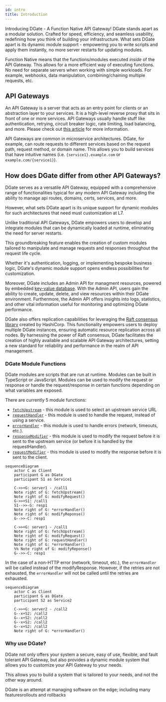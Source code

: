 ```yaml
---
id: intro
title: Introduction
---
```


Introducing DGate - A Function Native API Gateway! DGate stands apart as a modular solution. Crafted for speed, efficiency, and seamless usability, redefining how you think of building your infrastructure. What sets DGate apart is its dynamic module support - empowering you to write scripts and apply them instantly, no more server restarts for updating modules.

Function Native means that the functions/modules executed *inside* of the API Gateway. This allows for a more efficient way of executing functions. No need for separate servers when working with simple workloads. For example, webhooks, data manipulation, combining/chaining multiple requests, etc.

## API Gateways

An API Gateway is a server that acts as an entry point for clients or an abstraction layer to your services. It is a high-level reverse proxy that sits in front of one or more services. API Gateways usually handle stuff like authentication, retrying, circuit breaker logic, rate limiting, load balancing, and more. Please check out [this article](https://microservices.io/patterns/apigateway.html) for more information.

API Gateways are common in microservice architectures. DGate, for example, can route requests to different services based on the request path, request method, or domain name. This allows you to build services that have intuitive names (i.e. `{service1}.example.com` or `example.com/{service1}`).

## How does DGate differ from other API Gateways?

DGate serves as a versatile API Gateway, equipped with a comprehensive range of functionalities typical for any modern API Gateway including the ability to manage api routes, domains, certs, services, and more.

However, what sets DGate apart is its unique support for dynamic modules for such architectures that need must customization at L7.

Unlike traditional API Gateways, DGate empowers users to develop and integrate modules that can be dynamically loaded at runtime, eliminating the need for server restarts.

This groundbreaking feature enables the creation of custom modules tailored to manipulate and manage requests and responses throughout the request life cycle.

Whether it's authentication, logging, or implementing bespoke business logic, DGate's dynamic module support opens endless possibilities for customization.

Moreover, DGate includes an Admin API for managment resources, powered by embedded [key-value database](https://github.com/dgraph-io/badger). With the Admin API, users gain the ability to create, update, delete, and view resources within their DGate environment. Furthermore, the Admin API offers insights into logs, statistics, and other vital information useful for monitoring and optimizing DGate performance.

DGate also offers replication capabilities for leveraging the [Raft consensus library](https://github.com/hashicorp/raft) created by HashiCorp. This functionality empowers users to deploy multiple DGate instances, ensuring automatic resource replication across all nodes. By harnessing the power of Raft consensus, DGate facilitates the creation of highly available and scalable API Gateway architectures, setting a new standard for reliability and performance in the realm of API management.

### DGate Module Functions

DGate modules are scripts that are run at runtime. Modules can be built in TypeScript or JavaScript. Modules can be used to modify the request or response or handle the request/response in certain functions depending on what variables are exposed.

There are currently 5 module functions:
- [`fetchUpstream`](/docs/resources/modules#fetchUpstream) - this module is used to select an upstream service URL
- [`requestHandler`](/docs/resources/modules#requestHandler) - this module is used to handle the request, instead of using a service.
- [`errorHandler`](/docs/resources/modules#errorHandler) - this module is used to handle errors (network, timeouts, etc.).
- [`responseModifier`](/docs/resources/modules#responseModifier) - this module is used to modify the request before it is sent to the upstream service (or before it is handled by the requestHandler).
- [`requestModifier`](/docs/resources/modules#requestModifier) - this module is used to modify the response before it is sent to the client.

```mermaid
sequenceDiagram
    actor C as Client
    participant G as DGate
    participant S1 as Service1

    C->>+G: server1 - /call1
    Note right of G: fetchUpstream()
    Note right of G: modifyRequest()
    G->>+S1: /call1
    S1-->>-G: resp1
    Note right of G: *errorHandler()
    Note right of G: modifyReponse()
    G-->>-C: resp1

    C->>+G: server1 - /call1
    Note right of G: fetchUpstream()
    Note right of G: modifyRequest()
    Note right of G: requestHandler()
    Note right of G: *errorHandler()
    %% Note right of G: modifyReponse()
    G-->>-C: resp1
```

In the case of a non-HTTP error (network, timeout, etc.), the `errorHandler` will be called instead of the modifyResponse. However, if the retries are not exhausted, the `errorHandler` will not be called until the retries are exhausted.
  
```mermaid
sequenceDiagram
    actor C as Client
    participant G as DGate
    participant S2 as Service2

    C->>+G: server2 - /call2
    G--x+S2: /call2
    G--x+S2: /call2
    G--x+S2: /call2
    G--x+S2: /call2
    Note right of G: *errorHandler()
```

### Why use DGate?

DGate not only offers your system a secure, easy of use, flexible, and fault tolerant API Gateway, but also provides a dynamic module system that allows you to customize your API Gateway to your needs.

This allows you to build a system that is tailored to your needs, and not the other way around.

DGate is an attempt at managing software on the edge; including many featuresrollouts and rollbacks